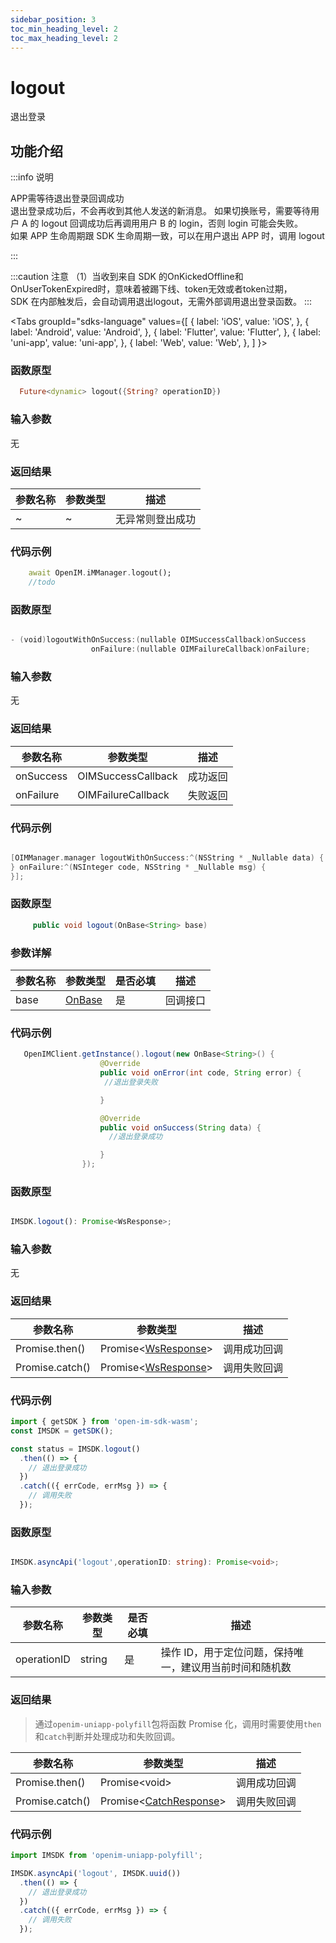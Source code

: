```yaml
---
sidebar_position: 3
toc_min_heading_level: 2
toc_max_heading_level: 2
---
```


# logout

退出登录

## 功能介绍

:::info 说明

APP需等待退出登录回调成功   
退出登录成功后，不会再收到其他人发送的新消息。
如果切换账号，需要等待用户 A 的 logout 回调成功后再调用用户 B 的 login，否则 login 可能会失败。  
如果 APP 生命周期跟 SDK 生命周期一致，可以在用户退出 APP 时，调用 logout

:::

:::caution 注意
（1）当收到来自 SDK 的OnKickedOffline和OnUserTokenExpired时，意味着被踢下线、token无效或者token过期，       
SDK 在内部触发后，会自动调用退出logout，无需外部调用退出登录函数。
:::

<Tabs
groupId="sdks-language"
values={[
{ label: 'iOS', value: 'iOS', },
{ label: 'Android', value: 'Android', },
{ label: 'Flutter', value: 'Flutter', },
{ label: 'uni-app', value: 'uni-app', },
{ label: 'Web', value: 'Web', },
]
}>

<TabItem value="Flutter">

### 函数原型

```dart showLineNumbers
  Future<dynamic> logout({String? operationID})
```

### 输入参数

无

### 返回结果

| 参数名称 | 参数类型 | 描述             |
| -------- | -------- | ---------------- |
| ~        | ~        | 无异常则登出成功 |

### 代码示例

```dart showLineNumbers
    await OpenIM.iMManager.logout();
    //todo
```

</TabItem>

<TabItem value="iOS">

### 函数原型

```swift showLineNumbers

- (void)logoutWithOnSuccess:(nullable OIMSuccessCallback)onSuccess
                  onFailure:(nullable OIMFailureCallback)onFailure;

```

### 输入参数

无

### 返回结果

| 参数名称  | 参数类型                                               | 描述     |
| --------- | ------------------------------------------------------ | -------- |
| onSuccess | OIMSuccessCallback | 成功返回 |
| onFailure | OIMFailureCallback   | 失败返回 |

### 代码示例

```swift showLineNumbers

[OIMManager.manager logoutWithOnSuccess:^(NSString * _Nullable data) {
} onFailure:^(NSInteger code, NSString * _Nullable msg) {
}];

```

</TabItem>

<TabItem value="Android">

### 函数原型

```java showLineNumbers
     public void logout(OnBase<String> base)
```

### 参数详解

| 参数名称 | 参数类型                                | 是否必填 | 描述     |
| -------- | --------------------------------------- | -------- | -------- |
| base     | [OnBase](/callback/onBase.mdx) | 是       | 回调接口 |

### 代码示例

```java showLineNumbers
   OpenIMClient.getInstance().logout(new OnBase<String>() {
                    @Override
                    public void onError(int code, String error) {
                     //退出登录失败

                    }

                    @Override
                    public void onSuccess(String data) {
                      //退出登录成功

                    }
                });
```

</TabItem>

<TabItem value="Web">

### 函数原型

```ts showLineNumbers

IMSDK.logout(): Promise<WsResponse>;

```

### 输入参数

无

### 返回结果

| 参数名称        | 参数类型                                             | 描述         |
| --------------- | ---------------------------------------------------- | ------------ |
| Promise.then()  | Promise<[WsResponse](/class/response.mdx)\> | 调用成功回调 |
| Promise.catch() | Promise<[WsResponse](/class/response.mdx)\> | 调用失败回调 |

### 代码示例

```js showLineNumbers
import { getSDK } from 'open-im-sdk-wasm';
const IMSDK = getSDK();

const status = IMSDK.logout()
  .then(() => {
    // 退出登录成功
  })
  .catch(({ errCode, errMsg }) => {
    // 调用失败
  });
```

</TabItem>

<TabItem value="uni-app">

### 函数原型

```ts showLineNumbers

IMSDK.asyncApi('logout',operationID: string): Promise<void>;

```

### 输入参数

| 参数名称    | 参数类型 | 是否必填 | 描述                                                    |
| ----------- | -------- | -------- | ------------------------------------------------------- |
| operationID | string   | 是       | 操作 ID，用于定位问题，保持唯一，建议用当前时间和随机数 |

### 返回结果

> 通过`openim-uniapp-polyfill`包将函数 Promise 化，调用时需要使用`then`和`catch`判断并处理成功和失败回调。

| 参数名称        | 参数类型                                                | 描述         |
| --------------- | ------------------------------------------------------- | ------------ |
| Promise.then()  | Promise<void\>                                          | 调用成功回调 |
| Promise.catch() | Promise<[CatchResponse](/class/response.mdx)\> | 调用失败回调 |

### 代码示例

```js showLineNumbers
import IMSDK from 'openim-uniapp-polyfill';

IMSDK.asyncApi('logout', IMSDK.uuid())
  .then(() => {
    // 退出登录成功
  })
  .catch(({ errCode, errMsg }) => {
    // 调用失败
  });
```

</TabItem>

</Tabs>
